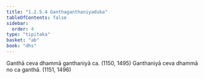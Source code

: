 ```yaml
---
title: "1.2.5.4 Ganthaganthaniyaduka"
tableOfContents: false
sidebar:
  order: 4
type: "tipitaka"
basket: "ab"
book: "dhs"
---
```



<DynamicBreadcrumb />

<Division number="51" book="dhs">

<Paragraph number="129" book="dhs">
Ganthā ceva dhammā ganthaniyā ca. (<Emphasis>1150, 1495</Emphasis>)
</Paragraph>

<Paragraph number="130" book="dhs">
Ganthaniyā ceva dhammā no ca ganthā. (<Emphasis>1151, 1496</Emphasis>)
</Paragraph>
</Division>